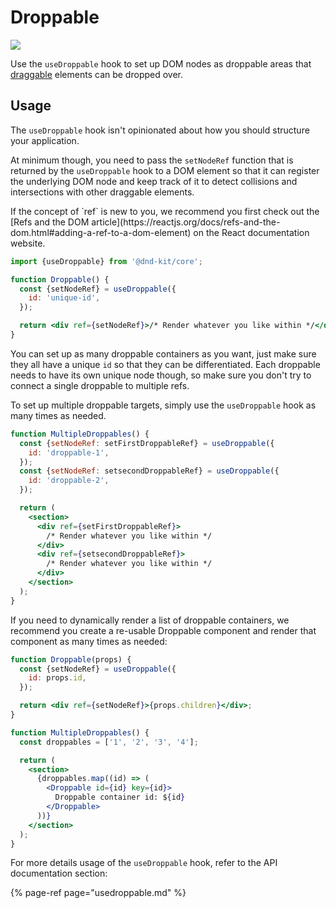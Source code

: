 
# Droppable

![](/droppable-large.svg)

Use the `useDroppable` hook to set up DOM nodes as droppable areas that [draggable](../api-documentation/draggable/) elements can be dropped over.

## Usage

The `useDroppable` hook isn't opinionated about how you should structure your application.

At minimum though, you need to pass the `setNodeRef` function that is returned by the `useDroppable` hook to a DOM element so that it can register the underlying DOM node and keep track of it to detect collisions and intersections with other draggable elements.

<Callout>
  If the concept of `ref` is new to you, we recommend you first check out the
  [Refs and the DOM
  article](https://reactjs.org/docs/refs-and-the-dom.html#adding-a-ref-to-a-dom-element)
  on the React documentation website.
</Callout>

```jsx
import {useDroppable} from '@dnd-kit/core';

function Droppable() {
  const {setNodeRef} = useDroppable({
    id: 'unique-id',
  });

  return <div ref={setNodeRef}>/* Render whatever you like within */</div>;
}
```

You can set up as many droppable containers as you want, just make sure they all have a unique `id` so that they can be differentiated. Each droppable needs to have its own unique node though, so make sure you don't try to connect a single droppable to multiple refs.

To set up multiple droppable targets, simply use the `useDroppable` hook as many times as needed.

```jsx
function MultipleDroppables() {
  const {setNodeRef: setFirstDroppableRef} = useDroppable({
    id: 'droppable-1',
  });
  const {setNodeRef: setsecondDroppableRef} = useDroppable({
    id: 'droppable-2',
  });

  return (
    <section>
      <div ref={setFirstDroppableRef}>
        /* Render whatever you like within */
      </div>
      <div ref={setsecondDroppableRef}>
        /* Render whatever you like within */
      </div>
    </section>
  );
}
```

If you need to dynamically render a list of droppable containers, we recommend you create a re-usable Droppable component and render that component as many times as needed:

```jsx
function Droppable(props) {
  const {setNodeRef} = useDroppable({
    id: props.id,
  });

  return <div ref={setNodeRef}>{props.children}</div>;
}

function MultipleDroppables() {
  const droppables = ['1', '2', '3', '4'];

  return (
    <section>
      {droppables.map((id) => (
        <Droppable id={id} key={id}>
          Droppable container id: ${id}
        </Droppable>
      ))}
    </section>
  );
}
```

For more details usage of the `useDroppable` hook, refer to the API documentation section:

\{% page-ref page="usedroppable.md" %\}
